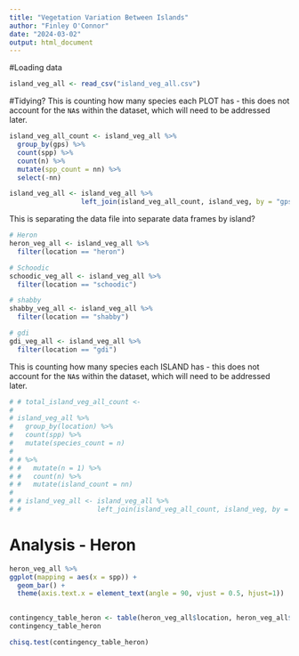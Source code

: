 ```yaml
---
title: "Vegetation Variation Between Islands"
author: "Finley O'Connor"
date: "2024-03-02"
output: html_document
---
```

#Loading data
```r
island_veg_all <- read_csv("island_veg_all.csv")
```


#Tidying?
This is counting how many species each PLOT has - this does not account for the `NA`s within the dataset, which will need to be addressed later. 
```r
island_veg_all_count <- island_veg_all %>%
  group_by(gps) %>% 
  count(spp) %>% 
  count(n) %>%
  mutate(spp_count = nn) %>% 
  select(-nn)

island_veg_all <- island_veg_all %>% 
                  left_join(island_veg_all_count, island_veg, by = "gps")
```

This is separating the data file into separate data frames by island?
```r
# Heron
heron_veg_all <- island_veg_all %>% 
  filter(location == "heron")

# Schoodic
schoodic_veg_all <- island_veg_all %>% 
  filter(location == "schoodic")

# shabby
shabby_veg_all <- island_veg_all %>% 
  filter(location == "shabby")

# gdi
gdi_veg_all <- island_veg_all %>% 
  filter(location == "gdi")
```

This is counting how many species each ISLAND has - this does not account for the `NA`s within the dataset, which will need to be addressed later.
```r
# # total_island_veg_all_count <- 
#   
# island_veg_all %>%
#   group_by(location) %>% 
#   count(spp) %>%
#   mutate(species_count = n) 
# 
# # %>% 
# #   mutate(n = 1) %>%
# #   count(n) %>% 
# #   mutate(island_count = nn)
# 
# # island_veg_all <- island_veg_all %>% 
# #                   left_join(island_veg_all_count, island_veg, by = "location")
```


# Analysis - Heron

```r
heron_veg_all %>% 
ggplot(mapping = aes(x = spp)) + 
  geom_bar() + 
  theme(axis.text.x = element_text(angle = 90, vjust = 0.5, hjust=1))
  
```

```r
contingency_table_heron <- table(heron_veg_all$location, heron_veg_all$spp)
contingency_table_heron
```

```r
chisq.test(contingency_table_heron)
```

